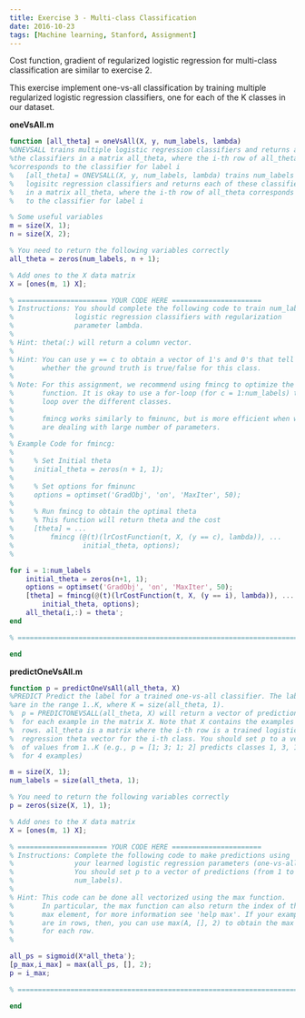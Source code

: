```yaml
---
title: Exercise 3 - Multi-class Classification
date: 2016-10-23
tags: [Machine learning, Stanford, Assignment]
---
```


Cost function, gradient of regularized logistic regression for multi-class classification are similar to exercise 2.

This exercise implement one-vs-all classification by training multiple regularized logistic regression classifiers, one for each of the K classes in our dataset.

**oneVsAll.m**

```m
function [all_theta] = oneVsAll(X, y, num_labels, lambda)
%ONEVSALL trains multiple logistic regression classifiers and returns all
%the classifiers in a matrix all_theta, where the i-th row of all_theta 
%corresponds to the classifier for label i
%   [all_theta] = ONEVSALL(X, y, num_labels, lambda) trains num_labels
%   logisitc regression classifiers and returns each of these classifiers
%   in a matrix all_theta, where the i-th row of all_theta corresponds 
%   to the classifier for label i

% Some useful variables
m = size(X, 1);
n = size(X, 2);

% You need to return the following variables correctly 
all_theta = zeros(num_labels, n + 1);

% Add ones to the X data matrix
X = [ones(m, 1) X];

% ====================== YOUR CODE HERE ======================
% Instructions: You should complete the following code to train num_labels
%               logistic regression classifiers with regularization
%               parameter lambda. 
%
% Hint: theta(:) will return a column vector.
%
% Hint: You can use y == c to obtain a vector of 1's and 0's that tell use 
%       whether the ground truth is true/false for this class.
%
% Note: For this assignment, we recommend using fmincg to optimize the cost
%       function. It is okay to use a for-loop (for c = 1:num_labels) to
%       loop over the different classes.
%
%       fmincg works similarly to fminunc, but is more efficient when we
%       are dealing with large number of parameters.
%
% Example Code for fmincg:
%
%     % Set Initial theta
%     initial_theta = zeros(n + 1, 1);
%     
%     % Set options for fminunc
%     options = optimset('GradObj', 'on', 'MaxIter', 50);
% 
%     % Run fmincg to obtain the optimal theta
%     % This function will return theta and the cost 
%     [theta] = ...
%         fmincg (@(t)(lrCostFunction(t, X, (y == c), lambda)), ...
%                 initial_theta, options);
%

for i = 1:num_labels
    initial_theta = zeros(n+1, 1);
    options = optimset('GradObj', 'on', 'MaxIter', 50);
    [theta] = fmincg(@(t)(lrCostFunction(t, X, (y == i), lambda)), ...
        initial_theta, options);
    all_theta(i,:) = theta';
end

% =========================================================================

end

```

**predictOneVsAll.m**

```m
function p = predictOneVsAll(all_theta, X)
%PREDICT Predict the label for a trained one-vs-all classifier. The labels 
%are in the range 1..K, where K = size(all_theta, 1). 
%  p = PREDICTONEVSALL(all_theta, X) will return a vector of predictions
%  for each example in the matrix X. Note that X contains the examples in
%  rows. all_theta is a matrix where the i-th row is a trained logistic
%  regression theta vector for the i-th class. You should set p to a vector
%  of values from 1..K (e.g., p = [1; 3; 1; 2] predicts classes 1, 3, 1, 2
%  for 4 examples) 

m = size(X, 1);
num_labels = size(all_theta, 1);

% You need to return the following variables correctly 
p = zeros(size(X, 1), 1);

% Add ones to the X data matrix
X = [ones(m, 1) X];

% ====================== YOUR CODE HERE ======================
% Instructions: Complete the following code to make predictions using
%               your learned logistic regression parameters (one-vs-all).
%               You should set p to a vector of predictions (from 1 to
%               num_labels).
%
% Hint: This code can be done all vectorized using the max function.
%       In particular, the max function can also return the index of the 
%       max element, for more information see 'help max'. If your examples 
%       are in rows, then, you can use max(A, [], 2) to obtain the max 
%       for each row.
%       

all_ps = sigmoid(X*all_theta');
[p_max,i_max] = max(all_ps, [], 2);
p = i_max;

% =========================================================================

end
```